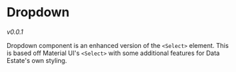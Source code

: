 
<Meta title="Components/Common/Dropdown" />

# Dropdown

_v0.0.1_

Dropdown component is an enhanced version of the `<Select>` element.
This is based off Material UI's `<Select>` with some additional features for Data Estate's own styling.
